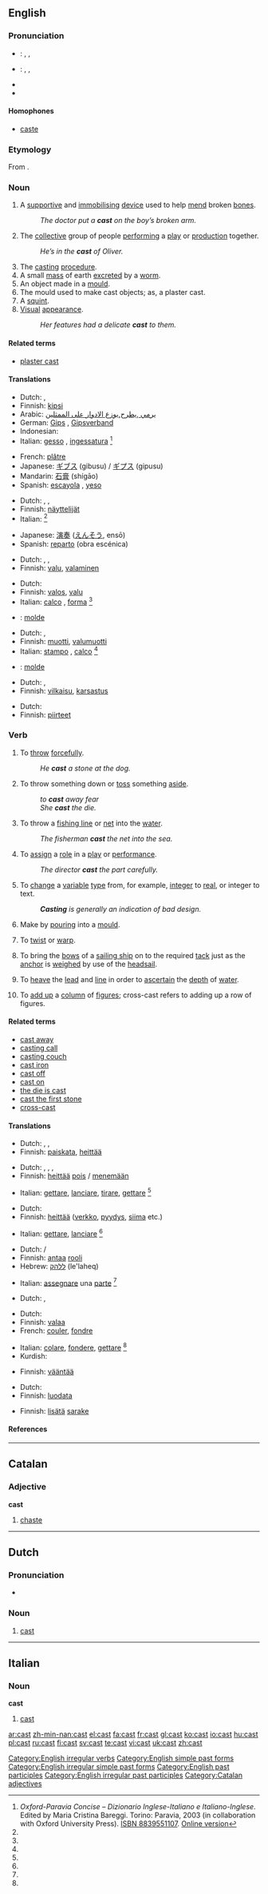 {{wikipedia|dab=cast}}
{{see|čast}}
==English==

{{rank|tree|cost|value|783|cast|speaking|circumstances|sitting}}

===Pronunciation===
* {{a|UK}}: {{AHD|käst}}, {{IPA|/kɑːst/}}, {{SAMPA|/kA:st/}}
* {{a|US}}: {{AHD|kăst}}, {{IPA|/kæst/}}, {{SAMPA|/k{st/}}
* {{audio|en-us-cast.ogg|Audio (US)}}
* {{rhymes|ɑːst}}
====Homophones====
* [[caste]]

===Etymology===
From {{ON.}} {{term|kasta||to throw}}.

===Noun===
{{en-noun}}

# A [[supportive]] and [[immobilising]] [[device]] used to help [[mend]] broken [[bone]]s.
#: ''The doctor put a '''cast''' on the boy’s broken arm.''
# The [[collective]] group of people [[perform]]ing a [[play]] or [[production]] together.
#: ''He’s in the '''cast''' of Oliver.''
# The [[casting]] [[procedure]].
# A small [[mass]] of earth [[excrete]]d by a [[worm]].
# An object made in a [[mould]].
# The mould used to make cast objects; as, a plaster cast.
# A [[squint]].
# [[visual|Visual]] [[appearance]].
#: ''Her features had a delicate '''cast''' to them.''

{{rfex|the ones without}}

====Related terms====
*[[plaster cast]]

====Translations====
{{trans-top|supportive and immobilising device}}
*Dutch: {{t|nl|gips|m}}, {{t|nl|spalk|m}}
*Finnish: [[kipsi]]
*Arabic: [[يرمي ,يطرح,يوزع الادوار على الممثلين]]
*German: [[Gips]] {{m}}, [[Gipsverband]] {{m}}
*Indonesian: {{t|id|gips}}
*Italian: [[gesso]] {{m}}, [[ingessatura]] {{f}} <ref name=oxf-par>''Oxford-Paravia Concise – Dizionario Inglese-Italiano e Italiano-Inglese''. Edited by Maria Cristina Bareggi. Torino: Paravia, 2003 (in collaboration with Oxford University Press). [[W:Wikipedia:book sources| ISBN 8839551107]]. [http://www.oxfordparavia.it/ Online version]</ref>
{{trans-mid}}
*French: [[plâtre]]
*Japanese: [[ギブス]] (gibusu) / [[ギプス]] (gipusu)
*Mandarin: [[石膏]] (shígāo)
*Spanish: [[escayola]] {{italbrac|Spain}}, [[yeso]] {{m}} {{italbrac|Latin America}}
{{trans-bottom}}

{{trans-top|group of people performing a play}}
*Dutch: {{t|nl|bezetting|f}}, {{t|nl|rolbezetting|f}}, {{t|nl|cast|m}}
*Finnish: [[näyttelijä|näyttelijät]]
*Italian: {{t|it|cast|m}} <ref name=oxf-par/>
{{trans-mid}}
*Japanese: [[演奏]] ([[えんそう]], ensō)
*Spanish: [[reparto]] (obra escénica) {{m}}
{{trans-bottom}}

{{trans-top|casting procedure}}
*Dutch: {{t|nl|rolverdeling|f}}, {{t|nl|casten|n}}, {{t|nl|casting|f}}
*Finnish: [[valu]], [[valaminen]]
{{trans-mid}}
{{trans-bottom}}

{{trans-top|small mass of earth excreted by a worm}}
{{trans-mid}}
{{trans-bottom}}

{{trans-top|object made in a mould}}
*Dutch: {{t|nl|afgietsel|n}}
*Finnish: [[valos]], [[valu]]
*Italian: [[calco]] {{m}}, [[forma]] {{f}} <ref name=oxf-par/>
{{trans-mid}}
*{{ttbc|Spanish}}: [[molde]] {{m}}
{{trans-bottom}}

{{trans-top|mould used to make cast objects}}
*Dutch: {{t|nl|vorm|m}}, {{t|nl|mal|f}}
*Finnish: [[muotti]], [[valumuotti]]
*Italian: [[stampo]] {{m}}, [[calco]] {{m}} <ref name=oxf-par/>
{{trans-mid}}
*{{ttbc|Spanish}}: [[molde]] {{m}}
{{trans-bottom}}

{{trans-top|squint}}
*Dutch: {{t|nl|blik|m}}, {{t|nl|zijwaartse}} {{t|nl|blik|m}}
*Finnish: [[vilkaisu]], [[karsastus]]
{{trans-mid}}
{{trans-bottom}}

{{trans-top|visual appearance}}
*Dutch: {{t|nl|schijn|m}}
*Finnish: [[piirre|piirteet]]
{{trans-mid}}
{{trans-bottom}}

===Verb===
{{en-verb|casts|casting|cast|}}

# To [[throw]] [[forceful]]ly.
#: ''He '''cast''' a stone at the dog.''
# To throw something down or [[toss]] something [[aside]].
#: ''to '''cast''' away fear''
#: ''She '''cast''' the die.''
# To throw a [[fishing line]] or [[net]] into the [[water]].
#: ''The fisherman '''cast''' the net into the sea.''
# To [[assign]] a [[role]] in a [[play]] or [[performance]].
#: ''The director '''cast''' the part carefully.''
# {{informatics}} To [[change]] a [[variable]] [[type]] from, for example, [[integer]] to [[real]], or integer to text.
#: '''''Casting''' is generally an indication of bad design.''
# Make by [[pour]]ing into a [[mould]].
# {{context|of [[fabric]]}} To [[twist]] or [[warp]].
# {{nautical}} To bring the [[bow]]s of a [[sailing ship]] on to the required [[tack]] just as the [[anchor]] is [[weighed]] by use of the [[headsail]].
# {{nautical}} To [[heave]] the [[lead]] and [[line]] in order to [[ascertain]] the [[depth]] of [[water]].
# {{context|accountancy}} To [[add up]] a [[column]] of [[figures]]; cross-cast refers to adding up a row of figures.

{{rfex}}

====Related terms====
* [[cast away]]
* [[casting call]]
* [[casting couch]]
* [[cast iron]]
* [[cast off]]
* [[cast on]]
* [[the die is cast]]
* [[cast the first stone]]
* [[cross-cast]]

====Translations====
{{trans-top|throw forcefully}}
*Dutch: {{t|nl|werpen}}, {{t|nl|gooien}}, {{i|Flemish}} {{t|nl|smijten}}
*Finnish: [[paiskata]], [[heittää]]
{{trans-mid}}
{{trans-bottom}}

{{trans-top|throw down}}
*Dutch: {{t|nl|werpen}}, {{t|nl|neergooien}}, {{t|nl|afweren}}, {{t|nl|afwerpen}}
*Finnish: [[heittää]] [[pois]] / [[menemään]]
{{trans-mid}}
*Italian: [[gettare]], [[lanciare]], {{i|dice}} [[tirare]], {{i|light, shadow}} [[gettare]] <ref name=oxf-par/>
{{trans-bottom}}

{{trans-top|throw a fishing line or net into the water}}
*Dutch: {{t|nl|uitgooien}}
*Finnish: [[heittää]] ([[verkko]], [[pyydys]], [[siima]] etc.)
{{trans-mid}}
*Italian: [[gettare]], [[lanciare]] <ref name=oxf-par/>
{{trans-bottom}}

{{trans-top|assign a role in a play or performance}}
*Dutch: {{t|nl|een}} {{t|nl|rol|f}} {{t|nl|toewijzen}}/{{t|nl|geven}}
*Finnish: [[antaa]] [[rooli]]
*Hebrew: [[ללהק]] (le'laheq)
{{trans-mid}}
*Italian: [[assegnare]] una [[parte]] <ref name=oxf-par/>
{{trans-bottom}}

{{trans-top|change the type of a variable}}
*Dutch: {{t|nl|omzetten}}, {{t|nl|casten}}
{{trans-mid}}
{{trans-bottom}}

{{trans-top|make by pouring into a mould}}
*Dutch: {{t|nl|gieten}}
*Finnish: [[valaa]]
*French: [[couler]], [[fondre]]
{{trans-mid}}
*Italian: {{i|plaster}} [[colare]], [[fondere]], {{i|metal}} [[gettare]] <ref name=oxf-par />
*Kurdish: {{KUchar|[[داڕشتن]]}}
{{trans-bottom}}

{{trans-top|of fabric: twist or warp}}
*Finnish: [[vääntää]]
{{trans-mid}}
{{trans-bottom}}

{{trans-top|bring the sailing ship on to the required tack just as the anchor is weighed}}
{{trans-mid}}
{{trans-bottom}}

{{trans-top|heave a lead and line in order to ascertain the depth of water}}
*Dutch: {{t|nl|peilen}}
*Finnish: [[luodata]]
{{trans-mid}}
{{trans-bottom}}

{{trans-top|add up a column of figures}}
*Finnish: [[lisätä]] [[sarake]]
{{trans-mid}}
{{trans-bottom}}

====References====
<references/>

[[Category:English irregular verbs]]
[[Category:English simple past forms]]
[[Category:English irregular simple past forms]]
[[Category:English past participles]]
[[Category:English irregular past participles]]

----

==Catalan==

===Adjective===
'''cast'''

# [[chaste]]

[[Category:Catalan adjectives]]

----

==Dutch==

===Pronunciation===
* {{IPA|/kɑːst/}}

===Noun===
{{nl-noun2|m}}

# [[#English|cast]] {{i|people performing a movie}}

----

==Italian==

===Noun===
'''cast'''

# [[#English|cast]] {{i|people performing a movie}}

[[ar:cast]]
[[zh-min-nan:cast]]
[[el:cast]]
[[fa:cast]]
[[fr:cast]]
[[gl:cast]]
[[ko:cast]]
[[io:cast]]
[[hu:cast]]
[[pl:cast]]
[[ru:cast]]
[[fi:cast]]
[[sv:cast]]
[[te:cast]]
[[vi:cast]]
[[uk:cast]]
[[zh:cast]]